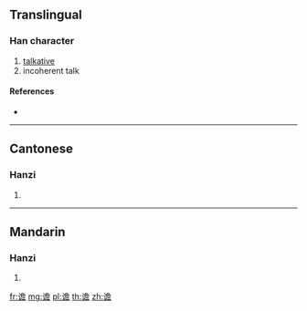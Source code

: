 {{character info/new}}
{{also|譫}}
==Translingual==

===Han character===
{{Han char|rn=149|rad=讠|as=13|sn=15|four=|canj=IVNCR}}

# [[talkative]]
# incoherent talk

====References====
* {{Han ref|kx=1188.181|hdz=64025.090|uh=8C35|ud=35893}}

----

==Cantonese==

===Hanzi===
{{yue-hanzi|jyut=|y=jim1|tra=譫}}

# {{defn|lang=yue|sort=讠13}}

----

==Mandarin==

===Hanzi===
{{cmn-hanzi|tra=譫|pin=[[zhān]] ([[zhan1]])|wg=chan<sup>1</sup>}}

# {{defn|lang=cmn|sort=讠13}}

[[fr:谵]]
[[mg:谵]]
[[pl:谵]]
[[th:谵]]
[[zh:谵]]